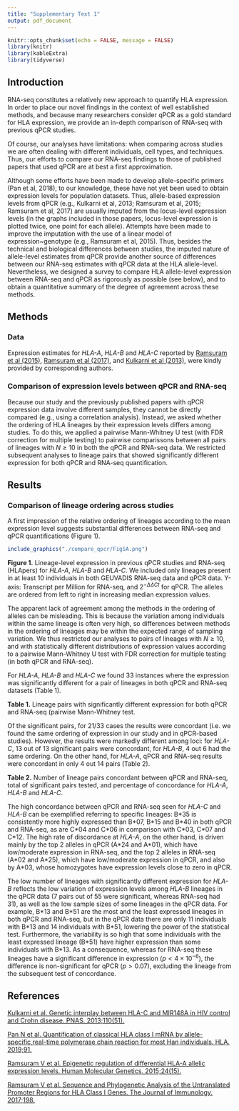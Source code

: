 ```yaml
---
title: "Supplementary Text 1"
output: pdf_document
---
```


```r
knitr::opts_chunk$set(echo = FALSE, message = FALSE)
library(knitr)
library(kableExtra)
library(tidyverse)
```


## Introduction

RNA-seq constitutes a relatively new approach to quantify HLA expression. In order to place our novel findings in the context of well established methods, and because many researchers consider qPCR as a gold standard for HLA expression, we provide an in-depth comparison of RNA-seq with previous qPCR studies.

Of course, our analyses have limitations: when comparing across studies we are often dealing with different individuals, cell types, and techniques. Thus, our efforts to compare our RNA-seq findings to those of published papers that used qPCR are at best a first approximation.

Although some efforts have been made to develop allele-specific primers (Pan et al, 2018), to our knowledge, these have not yet been used to obtain expression levels for population datasets. Thus, allele-based expression levels from qPCR (e.g., Kulkarni et al, 2013; Ramsuram et al, 2015; Ramsuram et al, 2017) are usually imputed from the locus-level expression levels (in the graphs included in those papers, locus-level expression is plotted twice, one point for each allele). Attempts have been made to improve the imputation with the use of a linear model of expression~genotype (e.g., Ramsuram et al, 2015). Thus, besides the technical and biological differences between studies, the imputed nature of allele-level estimates from qPCR provide another source of differences between our RNA-seq estimates with qPCR data at the HLA allele-level. Nevertheless, we designed a survey to compare HLA allele-level expression between RNA-seq and qPCR as rigorously as possible (see below), and to obtain a quantitative summary of the degree of agreement across these methods.

## Methods

### Data

Expression estimates for *HLA-A*, *HLA-B* and *HLA-C*  reported by [Ramsuram et al (2015)](https://doi.org/10.1093/hmg/ddv158), [Ramsuram et al (2017)](http://www.jimmunol.org/content/198/6/2320), and [Kulkarni et al (2013)](https://doi.org/10.1073/pnas.1312237110), were kindly provided by corresponding authors.


### Comparison of expression levels between qPCR and RNA-seq

Because our study and the previously published papers with qPCR expression data involve different samples, they cannot be directly compared (e.g., using a correlation analysis). Instead, we asked whether the ordering of HLA lineages by their expression levels differs among studies. To do this, we applied a pairwise Mann-Whitney U test (with FDR correction for multiple testing) to pairwise comparissons between all pairs of lineages with $N \ge 10$ in both the qPCR and RNA-seq data. We restricted subsequent analyses to lineage pairs that showed significantly different expression for both qPCR and RNA-seq quantification.


## Results

### Comparison of lineage ordering across studies

A first impression of the relative ordering of lineages according to the mean expression level suggests substantial differences between RNA-seq and qPCR quantifications (Figure 1).

\hfill\break
  
```r
include_graphics("./compare_qpcr/FigSA.png")
```

**Figure 1.** Lineage-level expression in previous qPCR studies and RNA-seq (HLApers) for *HLA-A*, *HLA-B* and *HLA-C*. We included only lineages present in at least 10 individuals in both GEUVADIS RNA-seq data and qPCR data. Y-axis: Transcript per Million for RNA-seq, and $2^{-\Delta \Delta Ct}$ for qPCR. The alleles are ordered from left to right in increasing median expression values.


\hfill\break

The apparent lack of agreement among the methods in the ordering of alleles can be misleading. This is because the variation among individuals within the same lineage is often very high, so differences between methods in the ordering of lineages may be within the expected range of sampling variation. We thus restricted our analyses to pairs of lineages with $N \ge 10$, and with statistically different distributions of expression values according to a pairwise Mann-Whitney U test with FDR correction for multiple testing (in both qPCR and RNA-seq).

For *HLA-A*, *HLA-B* and *HLA-C* we found 33 instances where the expression was significantly different for a pair of lineages in both qPCR and RNA-seq datasets (Table 1). 

\hfill\break
\hfill\break
\hfill\break


**Table 1.** Lineage pairs with significantly different expression for both qPCR and RNA-seq (pairwise Mann-Whitney test.


\begin{center}

```r
read_tsv("./compare_qpcr/results_significant.tsv") %>%
    select(Lineage1 = a1, Lineage2 = a2, `pvalue (pcr)` = 3, `pvalue (hlapers)` = 4) %>%
    kable(digits = 5)
```

\end{center}

\hfill\break

Of the significant pairs, for 21/33 cases the results were concordant (i.e. we found the same ordering of expression in our study and in qPCR-based studies). However, the results were markedly different among loci: for *HLA-C*, 13 out of 13 significant pairs were concordant, for *HLA-B*, 4 out 6 had the same ordering. On the other hand, for *HLA-A*, qPCR and RNA-seq results were concordant in only 4 out 14 pairs (Table 2).


\hfill\break

**Table 2.** Number of lineage pairs concordant between qPCR and RNA-seq, total of significant pairs tested, and percentage of concordance for *HLA-A*, *HLA-B* and *HLA-C*.

\begin{center}

```r
read_tsv("./compare_qpcr/summary_results.tsv") %>% 
    mutate(locus = paste0("HLA-", locus),
           `Concordance (%)` = same_dir/n_significant * 100) %>%
    rename(Locus = 1, `Concordant between qPCR and RNA-seq` = 2, `Total signif. pairs` = 3) %>%
    kable(digits = 1)
``` 

\end{center}

\hfill\break


The high concordance between qPCR and RNA-seq seen for *HLA-C* and *HLA-B* can be exemplified referring to specific lineages: B\*35 is consistently more highly expressed than B\*07, B\*15 and B\*40 in both qPCR and RNA-seq, as are C\*04 and C\*06 in comparison with C\*03, C\*07 and C\*12. The high rate of discordance at *HLA-A*, on the other hand, is driven mainly by the top 2 alleles in qPCR (A\*24 and A\*01), which have low/moderate expression in RNA-seq, and the top 2 alleles in RNA-seq (A\*02 and A\*25), which have low/moderate expression in qPCR, and also by A\*03, whose homozygotes have expression levels close to zero in qPCR.

The low number of lineages with significantly different expression for *HLA-B* reflects the low variation of expression levels among *HLA-B* lineages in the qPCR data (7 pairs out of 55 were significant, whereas RNA-seq had 31), as well as the low sample sizes of some lineages in the qPCR data. For example, B\*13 and B\*51 are the most and the least expressed lineages in both qPCR and RNA-seq, but in the qPCR data there are only 11 individuals with B\*13 and 14 individuals with B\*51, lowering the power of the statistical test. Furthermore, the variability is so high that some individuals with the least expressed lineage (B\*51) have higher expression than some individuals with B\*13. As a consequence, whereas for RNA-seq these lineages have a significant difference in expression ($p < 4 \times 10^{-6}$), the difference is non-significant for qPCR ($p > 0.07$), excluding the lineage from the subsequent test of concordance.



## References


[Kulkarni et al. Genetic interplay between HLA-C and MIR148A in HIV control and Crohn disease. PNAS. 2013;110(51).](https://doi.org/10.1073/pnas.1312237110)

[Pan N et al. Quantification of classical HLA class I mRNA by allele-specific,real-time polymerase chain reaction for most Han individuals. HLA. 2019;91.](https://doi.org/10.1111/tan.13186)

[Ramsuram V et al. Epigenetic regulation of differential HLA-A allelic expression levels. Human Molecular Genetics. 2015;24(15).](https://doi.org/10.1093/hmg/ddv158)

[Ramsuram V et al. Sequence and Phylogenetic Analysis of the Untranslated Promoter Regions for HLA Class I Genes. The Journal of Immunology. 2017;198.](https://doi.org/10.4049/jimmunol.1601679)

